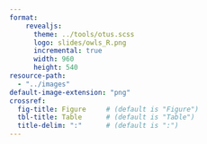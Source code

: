 ```yaml
---
format:
    revealjs:
      theme: ../tools/otus.scss
      logo: slides/owls_R.png
      incremental: true
      width: 960
      height: 540
resource-path: 
  - "../images"
default-image-extension: "png"
crossref:
  fig-title: Figure     # (default is "Figure")
  tbl-title: Table      # (default is "Table")
  title-delim: ":"      # (default is ":")
---
```



